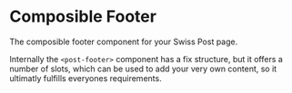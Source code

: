 
<Meta of={FooterStories}/>

# Composible Footer

<p className="lead">The composible footer component for your Swiss Post page.</p>

Internally the `<post-footer>` component has a fix structure, but it offers a number of slots, which can be used to add your very own content, so it ultimatly fulfills everyones requirements.


<Canvas of={FooterStories.Default} />

<Controls of={FooterStories.Default} />